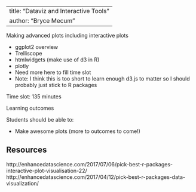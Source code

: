 ---
title: "Dataviz and Interactive Tools"
author: "Bryce Mecum"
----

Making advanced plots including interactive plots

- ggplot2 overview
- Trelliscope
- htmlwidgets (make use of d3 in R)
- plotly
- Need more here to fill time slot
- Note: I think this is too short to learn enough d3.js to matter so I should probably just stick to R packages

Time slot: 135 minutes

Learning outcomes
  
Students should be able to:
  
- Make awesome plots (more to outcomes to come!)


## Resources

http://enhancedatascience.com/2017/07/06/pick-best-r-packages-interactive-plot-visualisation-22/
http://enhancedatascience.com/2017/04/12/pick-best-r-packages-data-visualization/